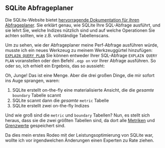 
## SQLite Abfrageplaner

Die SQLite-Website bietet [hervorragende Dokumentation für ihren Abfrageplaner][sqlite query planner].
Sie erklärt genau, wie SQLite Ihre SQL-Abfrage ausführt,
und sie lehrt Sie, welche Indizes nützlich sind und auf welche Operationen Sie achten sollten, wie z.B. vollständige Tabellenscans.

Um zu sehen, wie der Abfrageplaner meine Perf-Abfrage ausführen würde,
musste ich ein neues Werkzeug zu meinem Werkzeuggürtel hinzufügen: [`EXPLAIN QUERY PLAN`][eqp]
Sie können entweder Ihrer SQL-Abfrage `EXPLAIN QUERY PLAN` voranstellen
oder den Befehl `.eqp on` vor Ihrer Abfrage ausführen.
So oder so, ich erhielt ein Ergebnis, das so aussieht:

<SqliteQueryPlan />

Oh, Junge!
Das ist eine Menge.
Aber die drei großen Dinge, die mir sofort ins Auge sprangen, waren:

1. SQLite erstellt on-the-fly eine materialisierte Ansicht, die die _gesamte_ `boundary` Tabelle scannt
2. SQLite scannt dann die _gesamte_ `metric` Tabelle
3. SQLite erstellt zwei on-the-fly Indizes

Und wie groß sind die `metric` und `boundary` Tabellen?
Nun, es stellt sich heraus, dass sie die zwei größten Tabellen sind,
da dort alle [Metriken][metrics] und [Grenzwerte][thresholds] gespeichert sind.

Da dies mein erstes Rodeo mit der Leistungsoptimierung von SQLite war,
wollte ich vor irgendwelchen Änderungen einen Experten zu Rate ziehen.

[sqlite query planner]: https://www.sqlite.org/queryplanner.html
[eqp]: https://www.sqlite.org/eqp.html

[thresholds]: /de/docs/explanation/thresholds/
[metrics]: /de/docs/explanation/benchmarking/#metrics